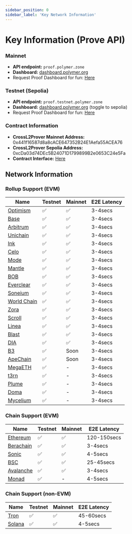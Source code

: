 ```yaml
---
sidebar_position: 0
sidebar_label: 'Key Network Information'
---
```


# Key Information (Prove API)

### Mainnet

- **API endpoint:**  `proof.polymer.zone`
- **Dashboard:**  [dashboard.polymer.org](https://dashboard.polymerlabs.org/)
- Request Proof Dashboard for fun: [Here](https://dashboard.polymer.zone/request-proof)

### Testnet (Sepolia)

- **API endpoint:**  `proof.testnet.polymer.zone`
- **Dashboard:**  [dashboard.polymer.org](https://dashboard.polymerlabs.org/) (toggle to sepolia)
- Request Proof Dashboard for fun: [Here](https://dashboard.testnet.polymer.zone/request-proof)

### Contract Information 

- **CrossL2Prover Mainnet Address:** 0x441f16587d8a8cACE647352B24E1Aefa55ACEA76
- **CrossL2Prover Sepolia Address:** 0xcDa03d74DEc5B24071D1799899B2e0653C24e5Fa
- **Contract Interface:** [Here](https://github.com/polymerdao/prover-contracts/blob/e4fb42cc7a6b4b90bf3ec095a8a05c2129eab343/contracts/interfaces/ICrossL2ProverV2.sol)

## Network Information

### Rollup Support (EVM)

| Name | Testnet | Mainnet | E2E Latency |
| --- | --- | --- | --- |
| [Optimism](https://docs.optimism.io/chain/networks#op-sepolia) | ✅ | ✅ | 3-4secs |
| [Base](https://docs.base.org/network-information#base-testnet-sepolia) | ✅ | ✅ | 3-4secs |
| [Arbitrum](https://docs.arbitrum.io/build-decentralized-apps/reference/node-providers) | ✅ | ✅ | 3-4secs |
| [Unichain](https://docs.unichain.org/docs/technical-information/network-information) | ✅ | ✅ | 3-4secs |
| [Ink](https://docs.inkonchain.com/general/network-information) | ✅ | ✅ | 3-4secs |
| [Celo](https://docs.celo.org/network) | ✅ | ✅ | 3-4secs |
| [Mode](https://docs.mode.network/user-guides/network-details) | ✅ | ✅ | 3-4secs |
| [Mantle](https://docs.mantle.xyz/network/for-developers/resources-and-tooling/node-endpoints-and-providers) | ✅ | ✅ | 3-4secs |
| [BOB](https://docs.gobob.xyz/learn/user-guides/networks) | ✅ | ✅ | 3-4secs |
| [Everclear](https://docs.everclear.org/resources/contracts/testnet) | ✅ | ✅  | 3-4secs |
| [Soneium](https://docs.soneium.org/docs/builders/overview)  | ✅ | ✅ | 3-4secs |
| [World Chain](https://docs.world.org/world-chain/quick-start/info) | ✅ | ✅ | 3-4secs |
|  [Zora](https://docs.zora.co/zora-network/network)  | ✅ | ✅ | 3-4secs |
| [Scroll](https://docs.scroll.io/en/developers/scroll-contracts/)  | ✅ | ✅ | 3-4secs |
| [Linea](https://docs.linea.build/get-started/build/network-info)  | ✅ | ✅ | 3-4secs |
| [Blast](https://docs.blast.io/building/network-information)  | ✅ | ✅ | 3-4secs |
| [DIA](https://docs.diadata.org/resources/chain-information)  | ✅ | ✅ | 3-4secs |
|  [B3](https://docs.b3.fun/mainnet) | ✅ | Soon | 3-4secs |
| [ApeChain](https://docs.apechain.com/metamask) | ✅ | Soon | 3-4secs |
| [MegaETH](https://docs.megaeth.com/) | ✅ | - | 3-4secs |
| [t3rn](https://docs.t3rn.io/connect-to-t3rn)  | ✅ | - | 3-4secs |
| [Plume](https://docs.plumenetwork.xyz/plume/developers/plume-testnet-details)  | ✅ | - | 3-4secs |
| [Doma](https://docs.d3.app/) | ✅ | - | 3-4secs |
| [Mycelium](https://mycelium-docs.pages.dev/docs/tools/rpc)  | ✅ | - | 3-4secs |


### Chain Support (EVM)

| Name | Testnet | Mainnet | E2E Latency |
| --- | --- | --- | --- |
| [Ethereum](https://ethereum.org/en/developers/docs/networks/)    | ✅ | ✅ | 120-150secs |
| [Berachain](https://docs.berachain.com/developers/network-configurations) | ✅ | ✅ | 3-4secs |
| [Sonic](https://docs.soniclabs.com/sonic/build-on-sonic/tooling-and-infra) | ✅ | ✅ | 4-5secs |
| [BSC](https://docs.bnbchain.org/bnb-smart-chain/developers/json_rpc/json-rpc-endpoint/#bsc-mainnet-chainid-0x38-56-in-decimal) | ✅ | ✅ | 25-45secs |
| [Avalanche](https://build.avax.network/docs/quick-start/networks/mainnet)  | ✅  | ✅  | 3-4secs |
| [Monad](https://docs.monad.xyz/developer-essentials/network-information)  | ✅  | -  | 4-5secs |

### Chain Support (non-EVM)

| Name | Testnet | Mainnet | E2E Latency |
| --- | --- | --- | --- |
| [Tron](https://developers.tron.network/docs/networks) | ✅ | ✅ | 45-60secs |
| [Solana](https://solana.com/rpc) | ✅ | ✅ | 4-5secs |
